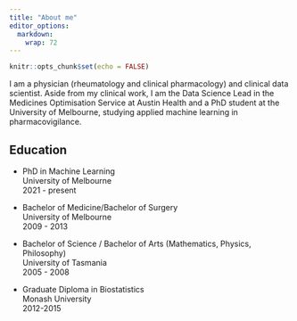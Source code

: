 ```yaml
---
title: "About me"
editor_options: 
  markdown: 
    wrap: 72
---
```


```r
knitr::opts_chunk$set(echo = FALSE)
```

I am a physician (rheumatology and clinical pharmacology) and clinical
data scientist. Aside from my clinical work, I am the Data Science Lead
in the Medicines Optimisation Service at Austin Health and a PhD student
at the University of Melbourne, studying applied machine learning in
pharmacovigilance.

## Education

-   PhD in Machine Learning\
    University of Melbourne\
    2021 - present

-   Bachelor of Medicine/Bachelor of Surgery\
    University of Melbourne\
    2009 - 2013

-   Bachelor of Science / Bachelor of Arts (Mathematics, Physics,
    Philosophy)\
    University of Tasmania\
    2005 - 2008

-   Graduate Diploma in Biostatistics\
    Monash University\
    2012-2015
